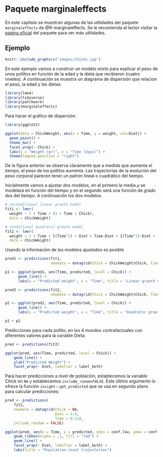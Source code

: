 # Paquete **marginaleffects** {#marginals-effects}

En este capítulo se muestran algunas de las utilidades del paquete `marginaleffects` de @R-marginaleffects. Se le recomienda al lector visitar la [página oficial](https://vincentarelbundock.github.io/marginaleffects/) del paquete para ver más utilidades.

## Ejemplo  {-}
```r
knitr::include_graphics("images/chicks.jpg")
```

En este ejemplo vamos a construir un modelo mixto para explicar el peso de unos pollitos en función de la edad y la dieta que recibieron (cuatro niveles). A continuación se muestra un diagrama de dispersión que relacion el peso, la edad y las dietas.

```r
library(lme4)
library(tidyverse)
library(patchwork)
library(marginaleffects)
```

Para hacer el gráfico de dispersión.

```r
library(ggplot2)

ggplot(data = ChickWeight, aes(x = Time, y = weight, col=Diet)) +
  geom_point() +
  theme_bw() +
  facet_wrap(~ Chick) + 
  labs(y = "Weight (gr)", x = "Time (days)") + 
  theme(legend.position = "right")
```

De la figura anterior se observa claramente que a medida que aumenta el tiempo, el peso de los pollitos aumenta. Las trayectorias de la evolución del peso corporal parecen tener un patrón lineal o cuadrático del tiempo.

Inicialmente vamos a ajustar dos modelos, en el primero la media $\mu$ se modelará en función del tiempo y en el segundo será una función de grado dos del tiempo. A continuación los dos modelos.

```r
# unconditional linear growth model
fit1 <- lmer(
  weight ~ 1 + Time + (1 + Time | Chick),
  data = ChickWeight)

# conditional quadratic growth model
fit2 <- lmer(
  weight ~ 1 + Time + I(Time^2) + Diet + Time:Diet + I(Time^2):Diet + (1 + Time + I(Time^2) | Chick),
  data = ChickWeight)
```

Usando la información de los modelos ajustados es posible

```r
pred1 <- predictions(fit1,
                     newdata = datagrid(Chick = ChickWeight$Chick, Time = 0:21))

p1 <- ggplot(pred1, aes(Time, predicted, level = Chick)) +
      geom_line() +
      labs(y = "Predicted weight", x = "Time", title = "Linear growth model")

pred2 <- predictions(fit2,
                     newdata = datagrid(Chick = ChickWeight$Chick, Time = 0:21))

p2 <- ggplot(pred2, aes(Time, predicted, level = Chick)) +
      geom_line() +
      labs(y = "Predicted weight", x = "Time", title = "Quadratic growth model")

p1 + p2
```

Predicciones para cada pollito, en los 4 mundos contrafactuales con diferentes valores para la variable Dieta:

```r
pred <- predictions(fit2)

ggplot(pred, aes(Time, predicted, level = Chick)) +
    geom_line() +
    ylab("Predicted Weight") +
    facet_wrap(~ Diet, labeller = label_both)
```
Para hacer predicciones a nivel de población, establecemos la variable Chick en `NA` y establecemos `include_ranom=FALSE`. Este último argumento lo ofrece la función `insight::get_predicted` que se usa en segundo plano para calcular predicciones:

```r
pred <- predictions(
    fit2,
    newdata = datagrid(Chick = NA,
                       Diet = 1:4,
                       Time = 0:21),
    include_random = FALSE)

ggplot(pred, aes(x = Time, y = predicted, ymin = conf.low, ymax = conf.high)) +
    geom_ribbon(alpha = .1, fill = "red") +
    geom_line() +
    facet_wrap(~ Diet, labeller = label_both) +
    labs(title = "Population-level trajectories")
```

